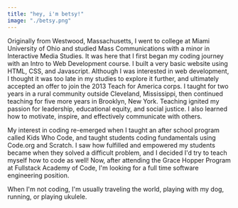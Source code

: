 ```yaml
---
title: "hey, i'm betsy!"
image: "./betsy.png"
---
```



Originally from Westwood, Massachusetts, I went to college at Miami University of Ohio and studied Mass Communications with a minor in Interactive Media Studies. It was here that I first began my coding journey with an Intro to Web Development course. I built a very basic website using HTML, CSS, and Javascript. Although I was interested in web development, I thought it was too late in my studies to explore it further, and ultimately accepted an offer to join the 2013 Teach for America corps. I taught for two years in a rural community outside Cleveland, Mississippi, then continued teaching for five more years in Brooklyn, New York. Teaching ignited my passion for leadership, educational equity, and social justice. I also learned how to motivate, inspire, and effectively communicate with others.

My interest in coding re-emerged when I taught an after school program called Kids Who Code, and taught students coding fundamentals using Code.org and Scratch. I saw how fulfilled and empowered my students became when they solved a difficult problem, and I decided I'd try to teach myself how to code as well! Now, after attending the Grace Hopper Program at Fullstack Academy of Code, I'm looking for a full time software engineering position.

When I'm not coding, I'm usually traveling the world, playing with my dog, running, or playing ukulele.
